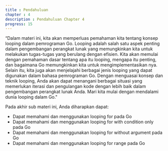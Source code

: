 ```yaml
---
title : Pendahuluan
chapter : 4
description : Pendahuluan Chapter 4
progress: 15
---
```


“Dalam materi ini, kita akan memperluas pemahaman kita tentang konsep looping 
dalam pemrograman Go. Looping adalah salah satu aspek penting dalam 
pengembangan perangkat lunak yang memungkinkan kita untuk melakukan tugas-tugas yang berulang dengan efisien. Kita akan memulai dengan pemahaman dasar 
tentang apa itu looping, mengapa itu penting, dan bagaimana Go 
memungkinkan kita untuk mengimplementasikan nya. Selain itu, kita juga akan 
menjelajahi berbagai jenis looping yang dapat digunakan dalam bahasa 
pemrograman Go. Dengan menguasai konsep dan teknik looping, Anda akan 
dapat menangani berbagai situasi yang memerlukan iterasi dan pengulangan kode 
dengan lebih baik dalam pengembangan perangkat lunak Anda. Mari kita mulai 
dengan mendalami dunia looping dalam Go."

Pada akhir sub materi ini, Anda diharapkan dapat:

- Dapat memahami dan menggunakan looping for pada Go
- Dapat memahami dan menggunakan looping for with condition only pada Go
- Dapat memahami dan menggunakan looping for without argument pada Go
- Dapat memahami dan menggunakan looping for range pada Go
